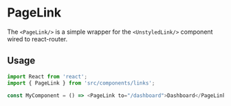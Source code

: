 # PageLink

The `<PageLink/>` is a simple wrapper for the `<UnstyledLink/>` component wired to react-router.

## Usage

```js
import React from 'react';
import { PageLink } from 'src/components/links';

const MyComponent = () => <PageLink to="/dashboard">Dashboard</PageLink>;
```
